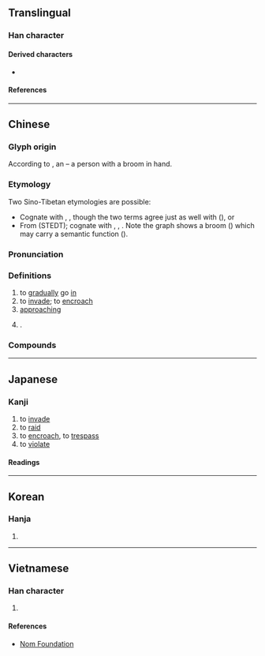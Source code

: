 {{character info}}
==Translingual==

===Han character===
{{Han char|rn=9|rad=人|as=07|sn=9|four=27247|canj=OSME|ids=⿰亻𠬶}}

====Derived characters====
*{{l|mul|[[𠸬]], [[寑]], [[葠]], [[䈜]], [[𩮕]], [[蘉]], [[𨃏]], [[𣷽]], [[𦺭]], [[𣋨]], [[𭁾]], [[𩤨]], [[𱆷]]}}

====References====
{{Han ref|kx=0103.190|dkj=00646|dj=0218.300|hdz=10166.120|uh=4FB5}}

----

==Chinese==
{{zh-forms|ss=⿰亻彐|alt=㑴,𢔀}}

===Glyph origin===
{{Han etym}}
According to ''{{w|Shuowen Jiezi|Shuowen}}'', an {{Han compound|人|帚|又|t1=person|t2=broom|t3=hand|ls=ic|nocap=1}} – a person with a broom in hand.

===Etymology===
Two Sino-Tibetan etymologies are possible:
* Cognate with {{cog|bo|སྟིམ་པ||to enter; to penetrate}}, {{cog|bo|ཐིམ་པ||to dissolve; to disappear; absorbed}}, though the two terms agree just as well with {{och-l|浸}} ({{zh-ref|Schuessler, 2007}}), or
* From {{inh|zh|sit-pro|*syim||sweep}} (STEDT); cognate with {{cog|nun|śim||to sweep}}, {{cog|mhx|śam||to sweep}}, {{cog|my|သိမ်း||to gather in; to take possession of}}. Note the graph {{lang|zh|侵}} shows a broom ({{zh-l|*帚}}) which may carry a semantic function ({{zh-ref|Schuessler, 2007}}).

===Pronunciation===
{{zh-pron
|m=qīn
|m-s=
|c=cam1
|c-t=
|g=
|h=pfs=chhîm
|j=
|mb=
|md=chĭng
|mn=chhim
|mn-t=cim1
|w=
|x=
|mc=y
|oc=y
|cat=
}}{{attn|cdo|An Alphabetic Dictionary of the Chinese Language in the Foochow Dialect p85: cĭng}}

===Definitions===
{{zh-hanzi}}

# to [[gradually]] go [[in]]
# to [[invade]]; to [[encroach]]
# [[approaching]]
# {{surname|zh|nodot=1}}.

===Compounds===
{{zh-der|侵犯|侵略|侵害|入侵|侵入|侵佔|侵蝕|侵襲|侵略者|侵奪|侵蝕基準|侵掠|侵瀆|侵事|侵蝕循環|性侵犯|侵用|侵官|侵噬|侵蝕作用|侵剝百端|侵陵|侵肌透骨|侵傍|侵擾|侵略主義|侵蝕平原|大舉入侵|侵削|侵越|侵占罪|大侵|廝侵|侵凌|幕侵天|侵晨|侵暴|侵早|侵徹力|冷語侵人|侵曉|互不侵犯|侵哄|匈奴入侵|侵星|侵侮|侵權行為|侵吞|侵漁|侵淫|侵尋|侵占|侵牟|百毒不侵|略地侵城|死臨侵}}

----

==Japanese==

===Kanji===
{{ja-kanji|grade=c|rs=人07}}

# to [[invade]]
# to [[raid]]
# to [[encroach]], to [[trespass]]
# to [[violate]]

====Readings====
{{ja-readings
|goon=しん<しん<しむ
|kanon=しん<しん<しむ
|kun=おか-す
}}

----

==Korean==

===Hanja===
{{ko-hanja|침}}

# {{rfdef|ko|sort=人07}}

----

==Vietnamese==

===Han character===
{{vi-readings|reading=[[xâm]], [[xăm]], [[xơm]]|rs=人07}}

# {{rfdef|vi}}

====References====
* [http://nomfoundation.org/common/nom_details.php?codepoint=4fb5 Nom Foundation]